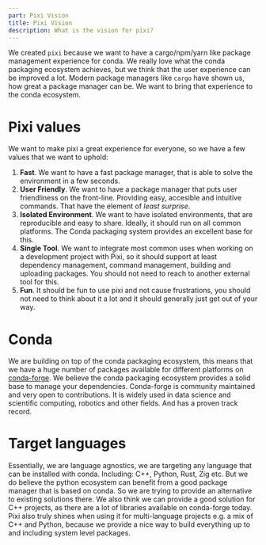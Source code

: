 ```yaml
---
part: Pixi Vision
title: Pixi Vision
description: What is the vision for pixi?
---
```


We created `pixi` because we want to have a cargo/npm/yarn like package management experience for conda. We really love what the conda packaging ecosystem achieves, but we think that the user experience can be improved a lot.
Modern package managers like `cargo` have shown us, how great a package manager can be. We want to bring that experience to the conda ecosystem.

# Pixi values

We want to make pixi a great experience for everyone, so we have a few values that we want to uphold:

1. **Fast**. We want to have a fast package manager, that is able to solve the environment in a few seconds.
2. **User Friendly**. We want to have a package manager that puts user friendliness on the front-line. Providing easy, accesible and intuitive commands. That have the element of _least surprise_.
3. **Isolated Environment**. We want to have isolated environments, that are reproducible and easy to share. Ideally, it should run on all common platforms. The Conda packaging system provides an excellent base for this.
4. **Single Tool**. We want to integrate most common uses when working on a development project with Pixi, so it should support at least dependency management, command management, building and uploading packages. You should not need to reach to another external tool for this.
5. **Fun**. It should be fun to use pixi and not cause frustrations, you should not need to think about it a lot and it should generally just get out of your way.

# Conda

We are building on top of the conda packaging ecosystem, this means that we have a huge number of packages available for different platforms on [conda-forge](https://conda-forge.org/). We believe the conda packaging ecosystem provides a solid base to manage your dependencies. Conda-forge is community maintained and very open to contributions. It is widely used in data science and scientific computing, robotics and other fields. And has a proven track record.

# Target languages

Essentially, we are language agnostics, we are targeting any language that can be installed with conda. Including: C++, Python, Rust, Zig etc.
But we do believe the python ecosystem can benefit from a good package manager that is based on conda.
So we are trying to provide an alternative to existing solutions there.
We also think we can provide a good solution for C++ projects, as there are a lot of libraries available on conda-forge today.
Pixi also truly shines when using it for multi-language projects e.g. a mix of C++ and Python, because we provide a nice way to build everything up to and including
system level packages.
